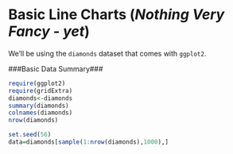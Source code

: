 Basic Line Charts (*Nothing Very Fancy - yet*)
===============================================

We'll be using the `diamonds` dataset that comes with `ggplot2`.

###Basic Data Summary###
```r

require(ggplot2)
require(gridExtra)
diamonds<-diamonds
summary(diamonds)
colnames(diamonds)
nrow(diamonds)

set.seed(56)
data=diamonds[sample(1:nrow(diamonds),1000),]
```
